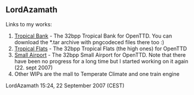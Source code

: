 == LordAzamath ==
{{en/Archive/Community/Users/Userbox Blender}}

Links to my works:

# [http://www.tt-forums.net/viewtopic.php?f=36&t=33351 Tropical Bank] - The 32bpp Tropical Bank for OpenTTD. You can download the *.tar archive with pngcodeced files there too :)
# [http://www.tt-forums.net/viewtopic.php?f=36&t=14549&start=3180 Tropical Flats] - The 32bpp Tropical Flats (the high ones) for OpenTTD
# [http://www.tt-forums.net/viewtopic.php?f=36&t=33371 Small Airport] - The 32bpp Small Airport for OpenTTD. Note that there have been no progress for a long time but I started working on it again (22. sept 2007)
#Other WIPs are the mall to Temperate Climate and one train engine
LordAzamath 15:24, 22 September 2007 (CEST)